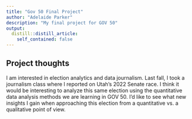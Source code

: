 ```yaml
---
title: "Gov 50 Final Project"
author: "Adelaide Parker"
description: "My final project for GOV 50"
output:
  distill::distill_article:
    self_contained: false
---
```




## Project thoughts

I am interested in election analytics and data journalism. Last fall, I took a journalism class where I reported on Utah's 2022 Senate race. I think it would be interesting to analyze this same election using the quantitative data analysis methods we are learning in GOV 50. I'd like to see what new insights I gain when approaching this election from a quantitative vs. a qualitative point of view.